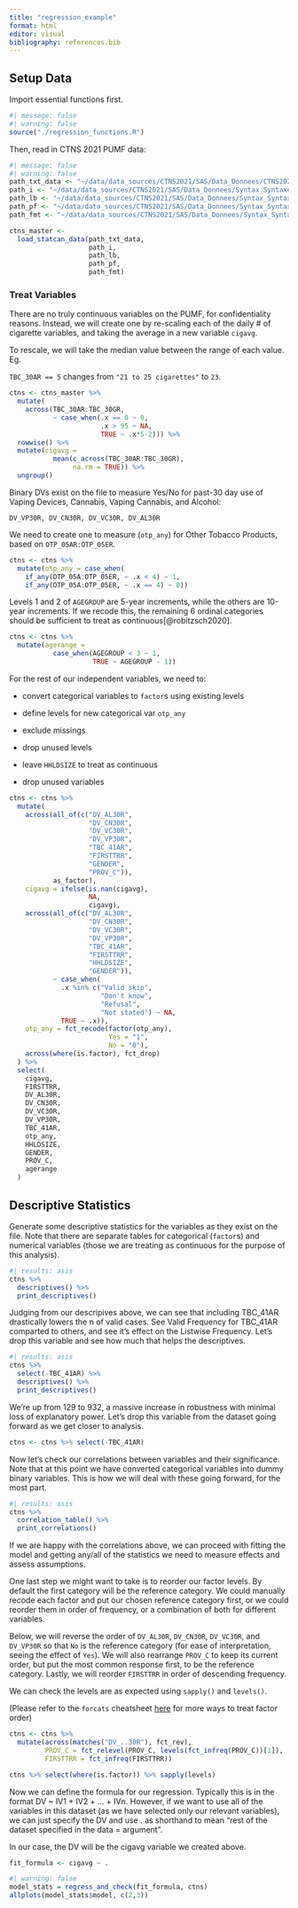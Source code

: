 ```yaml
---
title: "regression_example"
format: html
editor: visual
bibliography: references.bib
---
```


## Setup Data

Import essential functions first.

```r
#| message: false
#| warning: false
source("./regression_functions.R")
```

Then, read in CTNS 2021 PUMF data:

```r
#| message: false
#| warning: false
path_txt_data <- "~/data/data_sources/CTNS2021/SAS/Data_Donnees/CTNS2021ECTN_P.txt"
path_i <- "~/data/data_sources/CTNS2021/SAS/Data_Donnees/Syntax_Syntaxe/SAS/CTNS2021ECTN_P_i.SAS"
path_lb <- "~/data/data_sources/CTNS2021/SAS/Data_Donnees/Syntax_Syntaxe/SAS/CTNS2021ECTN_P_lbe.SAS"
path_pf <- "~/data/data_sources/CTNS2021/SAS/Data_Donnees/Syntax_Syntaxe/SAS/CTNS2021ECTN_P_pfe.SAS"
path_fmt <- "~/data/data_sources/CTNS2021/SAS/Data_Donnees/Syntax_Syntaxe/SAS/CTNS2021ECTN_P_fmt.SAS"

ctns_master <- 
  load_statcan_data(path_txt_data,
                    path_i,
                    path_lb,
                    path_pf,
                    path_fmt)
```

### Treat Variables

There are no truly continuous variables on the PUMF, for confidentiality reasons. Instead, we will create one by re-scaling each of the daily \# of cigarette variables, and taking the average in a new variable `cigavg`.

To rescale, we will take the median value between the range of each value. Eg.

`TBC_30AR == 5` changes from `"21 to 25 cigarettes"` to `23`.

```r
ctns <- ctns_master %>% 
  mutate(
    across(TBC_30AR:TBC_30GR, 
           ~ case_when(.x == 0 ~ 0,
                       .x > 95 ~ NA,
                       TRUE ~ .x*5-2))) %>%
  rowwise() %>% 
  mutate(cigavg = 
           mean(c_across(TBC_30AR:TBC_30GR),
                na.rm = TRUE)) %>%
  ungroup()
```

Binary DVs exist on the file to measure Yes/No for past-30 day use of Vaping Devices, Cannabis, Vaping Cannabis, and Alcohol:

`DV_VP30R, DV_CN30R, DV_VC30R, DV_AL30R`

We need to create one to measure (`otp_any`) for Other Tobacco Products, based on `OTP_05AR:OTP_05ER`.

```r
ctns <- ctns %>% 
  mutate(otp_any = case_when(
    if_any(OTP_05A:OTP_05ER, ~ .x < 4) ~ 1,
    if_any(OTP_05A:OTP_05ER, ~ .x == 4) ~ 0))
```

Levels 1 and 2 of `AGEGROUP` are 5-year increments, while the others are 10-year increments. If we recode this, the remaining 6 ordinal categories should be sufficient to treat as continuous[@robitzsch2020].

```r
ctns <- ctns %>% 
  mutate(agerange = 
           case_when(AGEGROUP < 3 ~ 1,
                     TRUE ~ AGEGROUP - 1))
```

For the rest of our independent variables, we need to:

-   convert categorical variables to `factor`s using existing levels

-   define levels for new categorical var `otp_any`

-   exclude missings

-   drop unused levels

-   leave `HHLDSIZE` to treat as continuous

-   drop unused variables

```r
ctns <- ctns %>% 
  mutate(
    across(all_of(c("DV_AL30R",
                    "DV_CN30R",
                    "DV_VC30R",
                    "DV_VP30R",
                    "TBC_41AR",
                    "FIRSTTRR",
                    "GENDER",
                    "PROV_C")),
           as_factor),
    cigavg = ifelse(is.nan(cigavg), 
                    NA, 
                    cigavg),
    across(all_of(c("DV_AL30R",
                    "DV_CN30R",
                    "DV_VC30R",
                    "DV_VP30R",
                    "TBC_41AR",
                    "FIRSTTRR",
                    "HHLDSIZE",
                    "GENDER")),
           ~ case_when(
             .x %in% c("Valid skip",
                       "Don't know",
                       "Refusal",
                       "Not stated") ~ NA,
             TRUE ~ .x)),
    otp_any = fct_recode(factor(otp_any),
                         Yes = "1",
                         No = "0"),
    across(where(is.factor), fct_drop)
  ) %>%
  select(
    cigavg,
    FIRSTTRR,
    DV_AL30R,
    DV_CN30R,
    DV_VC30R,
    DV_VP30R,
    TBC_41AR,
    otp_any,
    HHLDSIZE,
    GENDER,
    PROV_C,
    agerange
  )
```

## Descriptive Statistics

Generate some descriptive statistics for the variables as they exist on the file. Note that there are separate tables for categorical (`factor`s) and numerical variables (those we are treating as continuous for the purpose of this analysis).

```r
#| results: asis
ctns %>% 
  descriptives() %>% 
  print_descriptives()
```

Judging from our descripives above, we can see that including TBC_41AR drastically lowers the n of valid cases. See Valid Frequency for TBC_41AR comparted to others, and see it's effect on the Listwise Frequency. Let's drop this variable and see how much that helps the descriptives.\

```r
#| results: asis
ctns %>% 
  select(-TBC_41AR) %>% 
  descriptives() %>% 
  print_descriptives()
```

We're up from 129 to 932, a massive increase in robustness with minimal loss of explanatory power. Let's drop this variable from the dataset going forward as we get closer to analysis.

```r
ctns <- ctns %>% select(-TBC_41AR)
```

Now let's check our correlations between variables and their significance. Note that at this point we have converted categorical variables into dummy binary variables. This is how we will deal with these going forward, for the most part.

```r
#| results: asis
ctns %>% 
  correlation_table() %>% 
  print_correlations()
```

If we are happy with the correlations above, we can proceed with fitting the model and getting any/all of the statistics we need to measure effects and assess assumptions.

One last step we might want to take is to reorder our factor levels. By default the first category will be the reference category. We could manually recode each factor and put our chosen reference category first, or we could reorder them in order of frequency, or a combination of both for different variables.

Below, we will reverse the order of `DV_AL30R`, `DV_CN30R`, `DV_VC30R`, and `DV_VP30R` so that `No` is the reference category (for ease of interpretation, seeing the effect of `Yes`). We will also rearrange `PROV_C` to keep its current order, but put the most common response first, to be the reference category. Lastly, we will reorder `FIRSTTRR` in order of descending frequency.

We can check the levels are as expected using `sapply()` and `levels()`.

(Please refer to the `forcats` cheatsheet [here](https://rstudio.github.io/cheatsheets/factors.pdf) for more ways to treat factor order)

```r

ctns <- ctns %>% 
  mutate(across(matches("DV_..30R"), fct_rev),
         PROV_C = fct_relevel(PROV_C, levels(fct_infreq(PROV_C))[1]),
         FIRSTTRR = fct_infreq(FIRSTTRR))

ctns %>% select(where(is.factor)) %>% sapply(levels)
```

Now we can define the formula for our regression. Typically this is in the format DV \~ IV1 + IV2 + ... + IVn. However, if we want to use all of the variables in this dataset (as we have selected only our relevant variables), we can just specify the DV and use . as shorthand to mean "rest of the dataset specified in the data = argument".

In our case, the DV will be the cigavg variable we created above.

```r
fit_formula <- cigavg ~ .
```

```r
#| warning: false
model_stats = regress_and_check(fit_formula, ctns)
allplots(model_stats$model, c(2,3))
```
